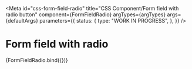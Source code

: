 <!-- @license CC0-1.0 -->


<Meta
  id="css-form-field-radio"
  title="CSS Component/Form field with radio button"
  component={FormFieldRadio}
  argTypes={argTypes}
  args={defaultArgs}
  parameters={{
    status: {
      type: "WORK IN PROGRESS",
    },
  }}
/>

# Form field with radio

<Canvas>
  <Story name="Default" args={exampleArgs}>
    {FormFieldRadio.bind({})}
  </Story>
</Canvas>

<ArgsTable story="Default" />
